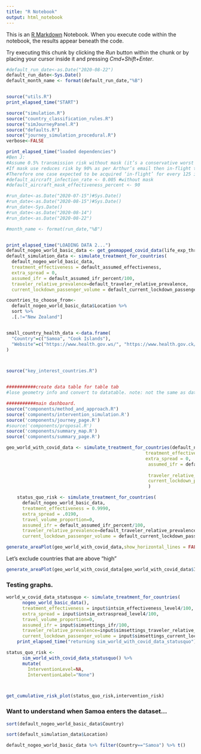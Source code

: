 ```yaml
---
title: "R Notebook"
output: html_notebook
---
```


This is an [R Markdown](http://rmarkdown.rstudio.com) Notebook. When you execute code within the notebook, the results appear beneath the code. 

Try executing this chunk by clicking the *Run* button within the chunk or by placing your cursor inside it and pressing *Cmd+Shift+Enter*. 

```r

#default_run_date<-as.Date("2020-08-22")
default_run_date<-Sys.Date()
default_month_name <- format(default_run_date,"%B")


source("utils.R")
print_elapsed_time("START")

source("simulation.R")
source("country_classification_rules.R")
source("simJourneyPanel.R")
source("defaults.R")
source("journey_simulation_procedural.R")
verbose<-FALSE

print_elapsed_time("loaded dependencies")
#Ben J:
#Assume 0.5% transmission risk without mask (it’s a conservative worst case rate)
#If mask use reduces risk by 90% as per Arthur’s email then in-flight transmission risk reduced to 0.05%
#Therefore one case expected to be acquired ‘in-flight’ for every 125 infectious cases carried
#default_aircraft_infection_rate <- 0.005 #without mask
#default_aircraft_mask_effectiveness_percent <- 90

#run_date<-as.Date("2020-07-15")#Sys.Date()
#run_date<-as.Date("2020-08-15")#Sys.Date()
#run_date<-Sys.Date()
#run_date<-as.Date("2020-08-14")
#run_date<-as.Date("2020-08-22")

#month_name <- format(run_date,"%B")


print_elapsed_time("LOADING DATA 2...")
default_nogeo_world_basic_data <- get_geomapped_covid_data(life_exp_thresh,default_run_date,separate_aussie_states_and_hk = TRUE,include_geo_data = FALSE)
default_simulation_data <- simulate_treatment_for_countries(
  default_nogeo_world_basic_data,
  treatment_effectiveness = default_assumed_effectiveness,
  extra_spread = 0,
  assumed_ifr = default_assumed_ifr_percent/100,
  traveler_relative_prevalence=default_traveler_relative_prevalence,
  current_lockdown_passenger_volume = default_current_lockdown_passenger_volume)

countries_to_choose_from<-
  default_nogeo_world_basic_data$Location %>%
  sort %>%
  .[.!="New Zealand"]


small_country_health_data <-data.frame(
  "Country"=c("Samoa", "Cook Islands"),
  "Website"=c("https://www.health.gov.ws/", "https://www.health.gov.ck/")
)



source("key_interest_countries.R")


###########create data table for table tab
#lose geometry info and convert to datatable. note: not the same as data.table!

###########main dashboard.
source("components/method_and_approach.R")
source('components/intervention_simulation.R')
source('components/journey_page.R')
#source('components/proposal.R')
source('components/summary_map.R')
source('components/summary_page.R')

```





```r

geo_world_with_covid_data <- simulate_treatment_for_countries(default_nogeo_world_basic_data,
                                                    treatment_effectiveness = default_assumed_effectiveness,
                                                    extra_spread = 0,
                                                     assumed_ifr = default_assumed_ifr_percent/100,
                                                     
                                                     traveler_relative_prevalence=default_traveler_relative_prevalence,
                                                     current_lockdown_passenger_volume = default_current_lockdown_passenger_volume
                                                     )
```


```r
    status_quo_risk <- simulate_treatment_for_countries(
      default_nogeo_world_basic_data,
      treatment_effectiveness = 0.9990,
      extra_spread = .0190,
      travel_volume_proportion=0,
      assumed_ifr = default_assumed_ifr_percent/100,
      traveler_relative_prevalence=default_traveler_relative_prevalence,
      current_lockdown_passenger_volume = default_current_lockdown_passenger_volume)
```


```r
generate_areaPlot(geo_world_with_covid_data,show_horizontal_lines = FALSE)

```

Let's exclude countries that are above "high"


```r
generate_areaPlot(geo_world_with_covid_data[geo_world_with_covid_data$InfActiveCasesPerMillion<1000,],show_horizontal_lines = FALSE)

```

### Testing graphs.

```r

world_w_covid_data_statusquo <- simulate_treatment_for_countries(
      nogeo_world_basic_data(),
      treatment_effectiveness = input$intsim_effectiveness_level4/100,
      extra_spread = input$intsim_extraspread_level4/100,
      travel_volume_proportion=0,
      assumed_ifr = input$simsettings_ifr/100,
      traveler_relative_prevalence=input$simsettings_traveler_relative_prevalence,
      current_lockdown_passenger_volume = input$simsettings_current_lockdown_passenger_volume)
    print_elapsed_time("returning sim_world_with_covid_data_statusquo")

status_quo_risk <- 
      sim_world_with_covid_data_statusquo() %>%
      mutate(
        InterventionLevel=NA,
        InterventionLabel="None")



get_cumulative_risk_plot(status_quo_risk,intervention_risk)
```



### Want to understand when Samoa enters the dataset...

```r
sort(default_nogeo_world_basic_data$Country)
```

```r
sort(default_simulation_data$Location)
```

```r
default_nogeo_world_basic_data %>% filter(Country=="Samoa") %>% t()

```

